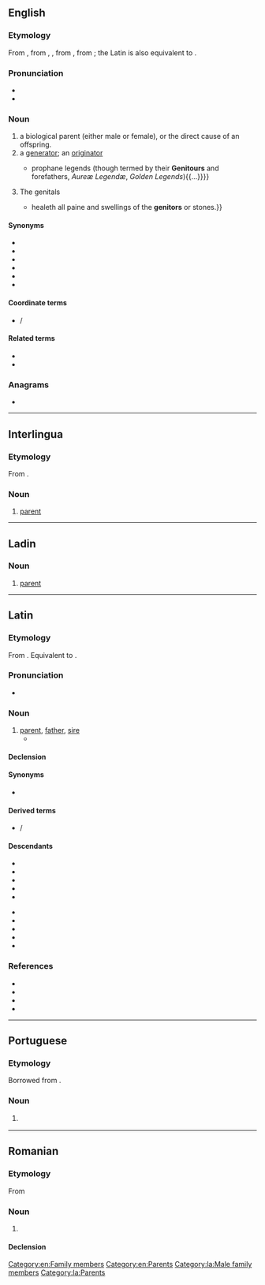{{also|genitôr}}
==English==

===Etymology===
{{root|en|ine-pro|*ǵenh₁-}}
From {{inh|en|enm|genitour}}, from {{der|en|fro|genitor}}, {{m|fro|geneteur}}, from {{der|en|la|genitor}}, from {{der|en|ine-pro|*ǵénh₁tōr}}; the Latin is also equivalent to {{suffix|la|gignō|tor|nocat=1}}.

===Pronunciation===
* {{IPA|en|/ˈdʒɛnɪtə(ɹ)/}}
* {{audio|en|LL-Q1860 (eng)-Vealhurl-genitor.wav|Audio (RP)}}

===Noun===
{{en-noun}}

# a biological parent (either male or female), or the direct cause of an offspring.
# a [[generator]]; an [[originator]]
#* {{RQ:Sheldon Survey|chapter=A Briefe Prelude, Shewing the Pseudo-''Christianisme of'' Papists, in respect of their lying Signes, and Wonders|page=12|passage={{...}}prophane legends (though termed by their '''Genitours''' and forefathers, ''Aureæ Legendæ'', ''Golden Legends''){{...}}}}
# {{lb|en|obsolete|in the plural}} The genitals
#*{{quote-book|en|1579|{{w|William Langham}}|The Garden of Health|passage=The same{{...}}healeth all paine and swellings of the '''genitors''' or stones.}}

====Synonyms====
* {{l|en|biofather}}
* {{l|en|biomother}}
* {{l|en|bioparent}}
* {{l|en|birthfather}}
* {{l|en|birthmother}}
* {{l|en|birthparent}}

====Coordinate terms====
* {{l|en|genetrix}} / {{l|en|genitrix||female genitor}}

====Related terms====
* {{l|en|progenitor}}
* {{l|en|progenitrix}}

===Anagrams===
* {{anagrams|en|a=eginort|Negrito|ergotin|negrito|toe ring|toering|trigone}}

[[Category:en:Family members]]
[[Category:en:Parents]]

----

==Interlingua==

===Etymology===
From {{der|ia|la|genitor}}.

===Noun===
{{ia-noun|es}}
# [[parent]]
#:{{syn|ia|parente}}

----

==Ladin==

===Noun===
{{lld-noun|m|genitores}}

# [[parent]]

----

==Latin==

===Etymology===
{{root|la|ine-pro|*ǵenh₁-}}
From {{der|la|ine-pro|*ǵénh₁tōr||parent}}. Equivalent to {{suffix|la|gignō|tor}}.

===Pronunciation===
* {{la-IPA|genitor|eccl=yes}}

===Noun===
{{la-noun|genitor<3>|f=genetrīx|f2=genitrīx}}

# [[parent]], [[father]], [[sire]]
#* {{Q|la|Ovid|Fasti|3|285-286|quote=ecce deûm '''genitor''' rutilās per nūbila flammās spargit|trans=''Behold the father of the gods scattering his reddening flames through the clouds''}}

====Declension====
{{la-ndecl|genitor<3>}}

====Synonyms====
* {{l|la|pater}}

====Derived terms====
* {{l|la|genetrīx}} / {{l|la|genitrīx}}

====Descendants====
{{top2}}
* {{desc|en|genitor}}
* {{desc|fr|géniteur}}
* {{desc|fur|genitôr}}
* {{desc|io|genitoro}}
* {{desc|it|genitore}}
{{mid2}}
* {{desc|lad|jenitor|tr=יניטור‎זﬞ}}
* {{desc|pt|genitor}}
* {{desc|rm|genitur}}
* {{desc|scn|genituri|ginituri}}
* {{desc|es|genitor}}
{{bottom}}

===References===
* {{R:L&S}}
* {{R:Elementary Lewis}}
* {{R:du Cange}}
* {{R:Gaffiot}}

[[Category:la:Male family members]]
[[Category:la:Parents]]

----

==Portuguese==

===Etymology===
Borrowed from {{bor|pt|la|genitor}}.

===Noun===
{{pt-noun|m|f=genitora}}

# {{l|en|genitor}} {{gloss|biological parent}}

----

==Romanian==

===Etymology===
From {{bor|ro|fr|géniteur}}

===Noun===
{{ro-noun|m|genitori}}

# {{l|en|genitor}} {{gloss|biological parent}}

====Declension====
{{ro-noun-m}}